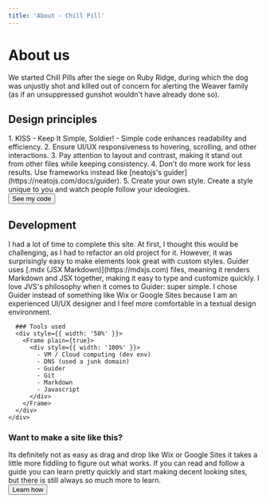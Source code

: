 ```yaml
---
title: 'About - Chill Pill'
---
```


# About us
We started Chill Pills after the siege on Ruby Ridge, during which the dog was unjustly shot and killed out of concern for alerting the Weaver family (as if an unsuppressed gunshot wouldn't have already done so).

## Design principles
<div style={{ display: 'flex', flexDirection: 'row' }}>
  <Frame>
    <div style={{ display: 'flex', flexDirection: 'column' }}>
      1. KISS - Keep It Simple, Soldier! - Simple code enhances readability and efficiency.
      2. Ensure UI/UX responsiveness to hovering, scrolling, and other interactions.
      3. Pay attention to layout and contrast, making it stand out from other files while keeping consistency.
      4. Don't do more work for less results. Use frameworks instead like [neatojs's guider](https://neatojs.com/docs/guider).
      5. Create your own style. Create a style unique to you and watch people follow your ideologies.
      <div style={{ margin: 'auto' }}>
        <Button
          to='https://github.com/sussy-code/skool-project'
        >See my code</Button>
      </div>
    </div>
  </Frame>
</div>


## Development
<div style={{ width: '75%' }}>
  <Frame>
    <div style={{ display: 'flex', flexDirection: 'column' }}>
      I had a lot of time to complete this site. At first, I thought this would be challenging, as I had to refactor an old project for it. However, it was surprisingly easy to make elements look great with custom styles. Guider uses [.mdx (JSX Markdown)](https://mdxjs.com) files, meaning it renders Markdown and JSX together, making it easy to type and customize quickly. I love JVS's philosophy when it comes to Guider: super simple. I chose Guider instead of something like Wix or Google Sites because I am an experienced UI/UX designer and I feel more comfortable in a textual design environment.

      ### Tools used
      <div style={{ width: '50%' }}>
        <Frame plain={true}>
          <div style={{ width: '100%' }}>
            - VM / Cloud computing (dev env)
            - DNS (used a junk domain)
            - Guider
            - Git
            - Markdown
            - Javascript
          </div>
        </Frame>
      </div>
    </div>
  </Frame>
</div>

### Want to make a site like this?
<div style={{ display: 'flex', flexDirection: 'column' }}>
  Its definitely not as easy as drag and drop like Wix or Google Sites it takes a little more fiddling to figure out what works. If you can read and follow a guide you can learn pretty quickly and start making decent looking sites, but there is still always so much more to learn.

  <div>
    <Button
      to="https://neatojs.com/docs/guider/guides/getting-started/installation"
    >Learn how</Button>
  </div>
</div>
